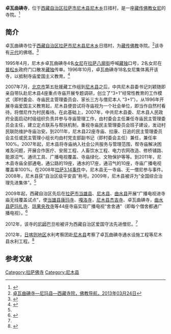 {{Infobox Tibetan Buddhist monastery
|name =卓瓦曲碘寺
|image =
|image size = 250px
|alt = 
|caption = 
|t=
|w=
|to = 
|ipa={{IPA|}}
|z=
|thdl=
|e=
|tc=卓瓦曲碘寺
|s=卓瓦曲碘寺
|p=
|m=
|k=
|pushpin_map = 
|latd =  | latm =  | lats =  | latNS = 
|longd=  | longm= | longs =| longEW = 
|iso_region = 
|map_caption = 
|mapsize = 
|location_country = 中国
|location = {{CHN}}[[西藏自治区|西藏自治区]][[拉萨市|拉萨市]][[尼木县|尼木县]]
|coordinates_display =
|founded_by = 
|date_founded =
|date_renovated =
|sect =
|mather =
|children =
|dedicated_to = 
|tulku =
|head_lama = 
|head_mgh =
|no._of_monks = 
|architecture = 
|festivals =
|footnotes = 
}}

'''卓瓦曲碘寺'''，位于[[西藏自治区|西藏自治区]][[拉萨市|拉萨市]][[尼木县|尼木县]][[尼木乡_(尼木县)|尼木乡]]日措村，是一座[[藏传佛教|藏传佛教]][[女尼|女尼]]的寺院。<ref name=mingdan>{{Cite web |url=http://www.lasa.gov.cn/Item/38763.aspx |title=自治区和谐模范寺庙和爱国守法先进僧尼名单，中国拉萨，2012年05月03日 |accessdate=2013年8月17日 |archive-date=2013年9月28日 |archive-url=https://web.archive.org/web/20130928220630/http://www.lasa.gov.cn/Item/38763.aspx |dead-url=yes }}</ref>

==简介==
卓瓦曲碘寺位于[[西藏自治区|西藏自治区]][[拉萨市|拉萨市]][[尼木县|尼木县]][[尼木乡_(尼木县)|尼木乡]]日措村，为[[藏传佛教|藏传佛教]]寺院。<ref>[http://www.fjdh.com/ffzt/fjhy/ahsy2013/03/153141218209.html 卓瓦曲碘寺—尼玛县—西藏寺院，佛教导航，2013年03月24日]{{Dead link|date=2018年7月 |bot=InternetArchiveBot |fix-attempted=no }}</ref>该寺有[[元代|元代]]的佛塔。<ref>{{Cite web |url=http://www.chinatibetnews.com/lasapindao/2012-04/10/content_931041.htm |title=尼木县概况，中国西藏新闻网，2012年04月10日 |accessdate=2013年8月20日 |archive-date=2012年6月11日 |archive-url=https://web.archive.org/web/20120611190303/http://chinatibetnews.com/lasapindao/2012-04/10/content_931041.htm |dead-url=no }}</ref>

1995年4月，尼木乡卓瓦曲碘寺4名[[女尼|女尼]]在[[拉萨|拉萨]][[八廓街|八廓街]]呼喊[[藏独|藏独]]口号，2名女尼在[[普松乡|普松乡]]政府门口散发[[藏独|藏独]]传单。1996年10月，卓瓦曲碘寺18名女尼集体离开该寺，以抵制寺庙爱国主义教育。<ref name=chuangxin>{{Cite web |url=http://www.chinainnovations.org/Item.aspx?id=24108 |title=西藏自治区尼木县委、县政府：寺庙管理服务机制创新，中国政府创新网，2011年02月05日 |accessdate=2013年8月17日 |archive-date=2017年4月15日 |archive-url=https://web.archive.org/web/20170415201059/http://www.chinainnovations.org/Item.aspx?id=24108 |dead-url=no }}</ref>

2007年7月，[[北京市|北京市]]第五批援藏工作组到[[尼木县|尼木县]]之后，中共尼木县委书记刘颖随即亲自带队赴尼木县4座重点寺庙开展专题调研，创立了“3+1”经常性教育的工作模式（即村委会、寺庙民主管理委员会、家长三方与僧尼本人 “3+1”）。从1996年开展寺庙爱国主义教育起，尼木县便尝试将寺庙视为一个社会单位，即当作自然村看待，将僧尼作为村民看待。在此基础上，2007年，中共尼木县委、尼木县人民政府全面启动村级组织负责并参与寺庙管理工作，由村委会主任兼任寺庙民主管理委员会主任，建立定点联系与帮扶机制，重视寺庙民主管理委员会班子建设，发动村民联防维护寺庙治安。到2011年，尼木县22座寺庙、拉康、日追的民主管理委员会主任或民主管理小组长均由村党支部副书记（即村委会主任）兼任，兼任率100%。2007年起，尼木县将寺庙纳入社会公共服务与管理范围，帮寺庙解决困难及问题，开展合作医疗、安居工程、人畜饮水工程、电力农网改造、修桥铺路、能源沼气、通讯工具、广播电视覆盖、寺庙绿化、文物保护等等。到2011年，尼木县寺庙全部通电，通公路的19座，通水的17座，通沼气的10座，寺庙广播电视覆盖率100%。在2008年[[2008年藏区骚乱|拉萨3.14事件]]中，尼木县无一寺庙、无一僧尼参与事件。2008年，尼木县获“自治区级平安县”称号。2009年，尼木县被评为“全国综合治理先进集体”。<ref name=chuangxin/>

2009年起，西藏自治区先后在[[拉萨市|拉萨市]][[当雄县|当雄县]]、[[尼木县|尼木县]]、[[曲水县|曲水县]]开展“广播电视进寺庙无线覆盖试点”，使[[当雄县|当雄县]][[康玛寺|康玛寺]]、[[嘎洛寺|嘎洛寺]]，[[尼木县|尼木县]][[杰吉寺|杰吉寺]]、卓瓦曲碘寺，[[曲水县|曲水县]][[萨玛扎寺|萨玛扎寺]]、[[琼果央孜寺|琼果央孜寺]]等44座寺庙实现广播电视“舍舍通”（即每个僧舍都通广播电视）。<ref>{{Cite web |url=http://www.chinanews.com/df/2011/06-03/3087206.shtml |title=藏传佛教色拉寺开通数字电视受到僧众极大欢迎，中国新闻网，2011年06月03日 |access-date=2013年8月17日 |archive-date=2020年12月2日 |archive-url=https://web.archive.org/web/20201202214017/http://www.chinanews.com/df/2011/06-03/3087206.shtml }}</ref>

2012年，该寺的[[尼師|尼師]]巴旦啦被评为西藏自治区爱国守法先进僧尼。<ref name=mingdan/>

2012年，[[日喀则地区|日喀则地区]]水利考察团赴[[尼木县|尼木县]]考察了卓瓦曲碘寺通水设施工程等尼木县水利工程。<ref>{{Cite web |url=http://www.mzb.com.cn/html/Home/report/336069-1.htm |title=日喀则地区水利考察团赴尼木县考察水利工作，中国民族宗教网，2012-10-14 |accessdate=2013-08-17 |archive-date=2016-03-04 |archive-url=https://web.archive.org/web/20160304105731/http://www.mzb.com.cn/html/Home/report/336069-1.htm |dead-url=no }}</ref>

==参考文献==
{{reflist}}

{{拉萨地标}}
[[Category:拉萨佛寺|Category:拉萨佛寺]]
[[Category:尼木县|Category:尼木县]]